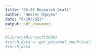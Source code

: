 ```yaml
---
title: "06-29 Research Draft"
author: "Hester Nguyen"
date: "6/29/2022"
output: pdf_document
---
```


```r

#library(Microsoft365R)
#rsrch_data <- get_personal_onedrive()
#rsrch_data
```


